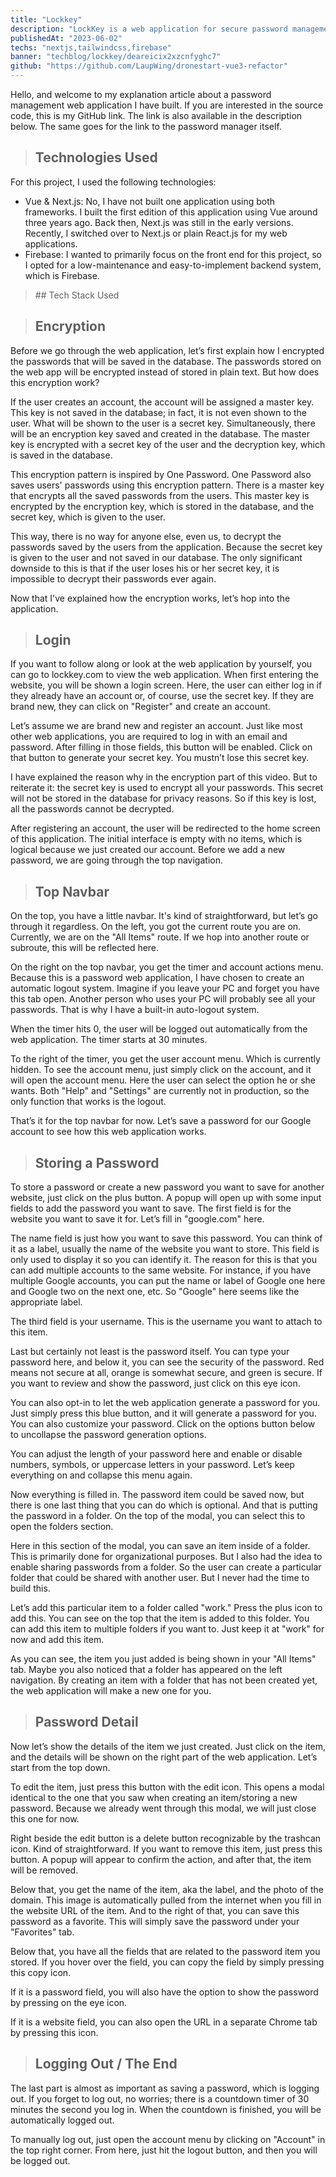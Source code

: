 ```yaml
---
title: "Lockkey"
description: "LockKey is a web application for secure password management, leveraging Vue, Next.js, and Firebase."
publishedAt: "2023-06-02"
techs: "nextjs,tailwindcss,firebase"
banner: "techblog/lockkey/deareicix2xzcnfyghc7"
github: "https://github.com/LaupWing/dronestart-vue3-refactor"
---
```


Hello, and welcome to my explanation article about a password management web application I have built. If you are interested in the source code, this is my GitHub link. The link is also available in the description below. The same goes for the link to the password manager itself.

> ## **Technologies Used**

For this project, I used the following technologies:

- Vue & Next.js: No, I have not built one application using both frameworks. I built the first edition of this application using Vue around three years ago. Back then, Next.js was still in the early versions. Recently, I switched over to Next.js or plain React.js for my web applications.
- Firebase: I wanted to primarily focus on the front end for this project, so I opted for a low-maintenance and easy-to-implement backend system, which is Firebase.

<blockquote className='with-icons'>
  ## Tech Stack Used
  <div className='not-prose mt-2'>
    <TechIcons techs={['nextjs', 'tailwindcss', 'firebase']} />
  </div>
</blockquote>


> ## **Encryption**

Before we go through the web application, let’s first explain how I encrypted the passwords that will be saved in the database. The passwords stored on the web app will be encrypted instead of stored in plain text. But how does this encryption work?

If the user creates an account, the account will be assigned a master key. This key is not saved in the database; in fact, it is not even shown to the user. What will be shown to the user is a secret key. Simultaneously, there will be an encryption key saved and created in the database. The master key is encrypted with a secret key of the user and the decryption key, which is saved in the database.

This encryption pattern is inspired by One Password. One Password also saves users' passwords using this encryption pattern. There is a master key that encrypts all the saved passwords from the users. This master key is encrypted by the encryption key, which is stored in the database, and the secret key, which is given to the user.

This way, there is no way for anyone else, even us, to decrypt the passwords saved by the users from the application. Because the secret key is given to the user and not saved in our database. The only significant downside to this is that if the user loses his or her secret key, it is impossible to decrypt their passwords ever again.

Now that I've explained how the encryption works, let’s hop into the application.

> ## **Login**

<CloudinaryImage
  mdx
  public_id="techblog/lockkey/niuwg63psx7fms99gcbn"
  alt="login"
  width={1424}
  height={754}
/>

<CloudinaryImage
  mdx
  public_id="techblog/lockkey/uqfcdjfa9zzlm0hcfq5a"
  alt="register"
  width={1424}
  height={754}
/>

If you want to follow along or look at the web application by yourself, you can go to lockkey.com to view the web application. When first entering the website, you will be shown a login screen. Here, the user can either log in if they already have an account or, of course, use the secret key. If they are brand new, they can click on "Register" and create an account.

Let’s assume we are brand new and register an account. Just like most other web applications, you are required to log in with an email and password. After filling in those fields, this button will be enabled. Click on that button to generate your secret key. You mustn’t lose this secret key.

I have explained the reason why in the encryption part of this video. But to reiterate it: the secret key is used to encrypt all your passwords. This secret will not be stored in the database for privacy reasons. So if this key is lost, all the passwords cannot be decrypted.

After registering an account, the user will be redirected to the home screen of this application. The initial interface is empty with no items, which is logical because we just created our account. Before we add a new password, we are going through the top navigation.

> ## **Top Navbar**

<CloudinaryImage
  mdx
  public_id="techblog/lockkey/gux4vblqrv5sgvg116vh"
  alt="Top navbar"
  width={1424}
  height={754}
/>


On the top, you have a little navbar. It's kind of straightforward, but let’s go through it regardless. On the left, you got the current route you are on. Currently, we are on the "All Items" route. If we hop into another route or subroute, this will be reflected here.

On the right on the top navbar, you get the timer and account actions menu. Because this is a password web application, I have chosen to create an automatic logout system. Imagine if you leave your PC and forget you have this tab open. Another person who uses your PC will probably see all your passwords. That is why I have a built-in auto-logout system.

When the timer hits 0, the user will be logged out automatically from the web application. The timer starts at 30 minutes.

To the right of the timer, you get the user account menu. Which is currently hidden. To see the account menu, just simply click on the account, and it will open the account menu. Here the user can select the option he or she wants. Both "Help" and "Settings" are currently not in production, so the only function that works is the logout.

That’s it for the top navbar for now. Let’s save a password for our Google account to see how this web application works.

> ## **Storing a Password**

<CloudinaryImage
  mdx
  public_id="techblog/lockkey/rzlrtazwjh7vn9uvjptf"
  alt="Storing password"
  width={1424}
  height={754}
/>

To store a password or create a new password you want to save for another website, just click on the plus button. A popup will open up with some input fields to add the password you want to save. The first field is for the website you want to save it for. Let’s fill in "google.com" here.

The name field is just how you want to save this password. You can think of it as a label, usually the name of the website you want to store. This field is only used to display it so you can identify it. The reason for this is that you can add multiple accounts to the same website. For instance, if you have multiple Google accounts, you can put the name or label of Google one here and Google two on the next one, etc. So "Google" here seems like the appropriate label.

The third field is your username. This is the username you want to attach to this item.

Last but certainly not least is the password itself. You can type your password here, and below it, you can see the security of the password. Red means not secure at all, orange is somewhat secure, and green is secure. If you want to review and show the password, just click on this eye icon.

You can also opt-in to let the web application generate a password for you. Just simply press this blue button, and it will generate a password for you. You can also customize your password. Click on the options button below to uncollapse the password generation options.

You can adjust the length of your password here and enable or disable numbers, symbols, or uppercase letters in your password. Let’s keep everything on and collapse this menu again.

Now everything is filled in. The password item could be saved now, but there is one last thing that you can do which is optional. And that is putting the password in a folder. On the top of the modal, you can select this to open the folders section.

<CloudinaryImage
  mdx
  public_id="techblog/lockkey/swedcbzxshec1gdrxnqo"
  alt="folders"
  width={1424}
  height={754}
/>

Here in this section of the modal, you can save an item inside of a folder. This is primarily done for organizational purposes. But I also had the idea to enable sharing passwords from a folder. So the user can create a particular folder that could be shared with another user. But I never had the time to build this.

Let’s add this particular item to a folder called "work." Press the plus icon to add this. You can see on the top that the item is added to this folder. You can add this item to multiple folders if you want to. Just keep it at "work" for now and add this item.

As you can see, the item you just added is being shown in your "All Items" tab. Maybe you also noticed that a folder has appeared on the left navigation. By creating an item with a folder that has not been created yet, the web application will make a new one for you.

> ## **Password Detail**

<CloudinaryImage
  mdx
  public_id="techblog/lockkey/deareicix2xzcnfyghc7"
  alt="folders"
  width={1424}
  height={754}
/>

Now let’s show the details of the item we just created. Just click on the item, and the details will be shown on the right part of the web application. Let’s start from the top down.

To edit the item, just press this button with the edit icon. This opens a modal identical to the one that you saw when creating an item/storing a new password. Because we already went through this modal, we will just close this one for now.

Right beside the edit button is a delete button recognizable by the trashcan icon. Kind of straightforward. If you want to remove this item, just press this button. A popup will appear to confirm the action, and after that, the item will be removed.

Below that, you get the name of the item, aka the label, and the photo of the domain. This image is automatically pulled from the internet when you fill in the website URL of the item. And to the right of that, you can save this password as a favorite. This will simply save the password under your "Favorites" tab.

Below that, you have all the fields that are related to the password item you stored. If you hover over the field, you can copy the field by simply pressing this copy icon.

If it is a password field, you will also have the option to show the password by pressing on the eye icon.

If it is a website field, you can also open the URL in a separate Chrome tab by pressing this icon.

> ## **Logging Out / The End**

The last part is almost as important as saving a password, which is logging out. If you forget to log out, no worries; there is a countdown timer of 30 minutes the second you log in. When the countdown is finished, you will be automatically logged out.

To manually log out, just open the account menu by clicking on "Account" in the top right corner. From here, just hit the logout button, and then you will be logged out.